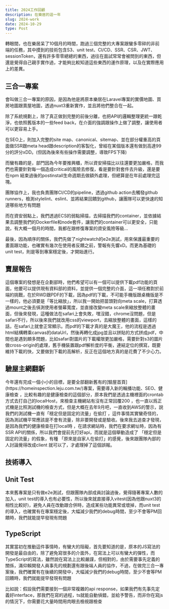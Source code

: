 ```yaml
---
title: 2024工作回顧
description: 在樂居的這一年
slug: 2024-work
date: 2024-10-29
type: Post
---
```


<p>轉眼間，也在樂居呆了10個月的時間，跑過三個完整的大專案跟蠻多零碎的非前端的任務，其中摸到的技術包含S3、unit test、CI/CD、SSR、CSR、JWT、sessionToken，還有許多零零總總的東西，過往在面試常常會被問到的東西，但還是覺得自己親手實作過，才能夠比較知道這些東西的運作原理，以及在實際應用上的差異。</p>

## 三合一專案
<p>會叫做三合一專案的原因，是因為他是將原本樂居在Laravel專案的實價地圖、買房地圖跟賣屋地圖，透過nuxt3重新實作，並且將他們整合在一起。</p>
<p>除了系統規劃上，除了真正做到完整的前後分離，也把API的邏輯整理更統一跟乾淨，也依照舊版本的一些feed back，在介面的強調跟操作上做了調整，讓使用者可以更容易上手。</p>
<p>在SEO上，則加入完整的site map、canonical、sitemap、並在部分權重高的頁面做SSR跟meta head跟description的客製化，曾經在某個版本還有做到高達99分的評分xDD。(但因為後來有些操作需要調整，導致FPS下降)</p>
<p>而蠻有趣的是，部門因為今年要推興櫃，所以資安掃描比以往還要更加嚴格，而我們也需要針對每一個造成critical的風險去修復，看是要針對套件去升級，還是要在npm 結束過後的postinstall生命週期去做額外處理，但總算是在年前處理完這塊。</p>
<p>團隊協作上，我也負責團隊CI/CD的pipeline，透過github action去觸發github runners，檢測stylelint、eslint、並將結果回饋到github，讓團隊可以更快速的知道哪些地方有問題</p>
<p>而在資安弱點上，我們透過ECS的弱點掃描，去掃描我們的container，並依據結果去調整我們的Dockerfile和node套件，讓我們的container可以更安全，只能說，有大概一個月的時間，我都在跟修復專案的資安風險等級...</p>
<p>最後，因為順序的關係，我們先做了nightwatch的e2e測試，用來保護最重要的畫面跟功能，也確實有幾次在使用者反饋之前，警報有先響xD。而更為基礎的unit test，則是等到專案穩定後，才開始進行。</p>

## 賣屋報告
<p>這個專案的發想是在企劃部時，他們希望可以有一個可以提供下載pdf功能的頁面，他要可以提供現有資料部的資料，並提供一個完整的介面，這一項任務對於前端的挑戰，在於RWD跟PDF的下載，因為pdf的下載，不可能手機版跟桌機版是不一樣的，他必須要是「等比縮放」，所以我一開始把苗頭對向meta scale，打算透過mount之後去偵測使用者螢幕寬度，並直接改變meta scale來縮放整體的畫面，但後來發現，這種做法在safari上會失敗，嘿沒錯，chrome沒問題，但是safari不行，所以後來我們就改用css的viewport，去縮放整體的畫面，這樣的話，在safari上就會正常顯示。而pdf的下載才真的是大魔王，他的流程是透過html結構轉乘canvas的dataUrl，然後再轉化成jpg並且以拼貼的方式拼成pdf，中間也是遇到頗多問題，比如safari對圖片的下載權限更加嚴格，需要針對s3的圖片做cross-origin的處理，舊手機裝置跟pdf解析度的平衡，連結定位的撰寫，既要維持下載的快，又要做到下載的高解析，反正在這個地方真的是花費了不少心力。</p>

## 驗屋主網翻新
<p>今年還有完成一個小小的目標，是要全部翻新舊有的[驗屋首頁](https://homeinspection.leju.com.tw/)專案，需要導入新的輪播功能、SEO、健康檢查
    ，比較有趣的是健康檢查的這個部分，原本我們是透過主機裡面的crontab方式去打自己的localHost，來檢查主機網站有沒有正常回覆200
    ，也一直以爲正式機是比照測試機的檢查方式，但是大概在去年9月吧，一直收到AWS的警示，説我們的測試機一直有「穩定但是固定的流量」在偷打
    ，這件事情其實蠻奇怪的，因為測試機平常應該是不會有流量，除非要開發或是驗收。後來我去追查才發現，是因為我們的健康檢查在打local時
    ，在請求網站時，我們在要求網址時，因為有SSR API的關係，所以我們會提前先打好api，而就是這個舉動造成了 「穩定但是固定的流量」的假象，有種 「原來是自家人在偷打」的感覺，後來跟團隊內部的人討論覺得改成client 就可以了，才處理掉了這個誤報。</p>

## 技術導入
<h2>Unit Test</h2>
<p>本來舊專案是只有做e2e測試，但跟團隊內部成員討論過後，覺得隨著專案人數的加入，unit test的導入也有必要性，所以後來就直接導入vitest(因為他跟nuxt3的相性比較好)，避免人員在改動跟合併時，造成某些功能異常或壞掉，而unit test的導入，也確實有在專案穩定後，大幅減少我們的debug時間，至少不會等PM回饋時，我們就能提早發現有問題</p>

<h2>TypeScript</h2>
<p>其實當初在推動這件事情時，有蠻大的阻礙，首先要知道的是，原本的JS寫法的開發是最自由的，除了避免寫很多的介面外，在寫法上可以有蠻大的彈性，而TypeScript的寫法，雖然說在寫法上比較嚴謹，但相對的，由於需要事先定義的關係，滿仰賴開發人員事先的規劃還有跟後端人員的協作，不過，在做完三合一專案後，我們確實有在後續的開發中，大幅減少我們的debug時間，至少不會等PM回饋時，我們就能提早發現有問題</p>
<p>比如說：假設我們需要接到一個非常複雜的api response，如果我們有先事先定義好interface，那我們在寫的過程，ts就能自動偵錯，並給予警告，而非你在寫js的情況下，你需要花大量時間用肉眼去檢視跟檢查</p>
